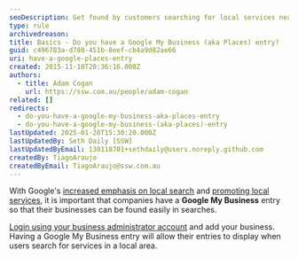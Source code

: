 ```yaml
---
seoDescription: Get found by customers searching for local services near you!
type: rule
archivedreason:
title: Basics - Do you have a Google My Business (aka Places) entry?
guid: c496783a-d780-451b-8eef-cb4a9d82ae66
uri: have-a-google-places-entry
created: 2015-11-10T20:36:16.000Z
authors:
  - title: Adam Cogan
    url: https://ssw.com.au/people/adam-cogan
related: []
redirects:
  - do-you-have-a-google-my-business-aka-places-entry
  - do-you-have-a-google-my-business-(aka-places)-entry
lastUpdated: 2025-01-20T15:30:20.000Z
lastUpdatedBy: Seth Daily [SSW]
lastUpdatedByEmail: 130118701+sethdaily@users.noreply.github.com
createdBy: TiagoAraujo
createdByEmail: TiagoAraujo@ssw.com.au
---
```


With Google's [increased emphasis on local search](https://googleblog.blogspot.com/2010/10/place-search-faster-easier-way-to-find.html) and [promoting local services](http://www.seobook.com/localization), it is important that companies have a **Google My Business** entry so that their businesses can be found easily in searches.

[Login using your business administrator account](https://www.google.com/intl/en_au/business/) and add your business.
Having a Google My Business entry will allow their entries to display when users search for services in a local area.
